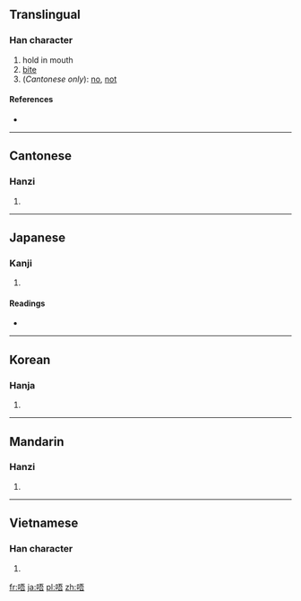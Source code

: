 ==Translingual==

===Han character===
{{Han char|rn=30|rad=口|as=07|sn=10|four=6106<sub>1</sub>|canj=口一一口 (RMMR), X口一一口 (XRMMR)}}

# hold in mouth
# [[bite]]
# (''Cantonese only''): [[no]], [[not]]

====References====
* {{Han ref|kx=0193.051|dkj=03741|dj=0413.110|hdz=10627.020|uh=5514|ud=21780|bh=ADF8|bd=44536}}

----

==Cantonese==

===Hanzi===
{{yue-hanzi|jyut=|y=m4, ng4}}

# {{defn|Cantonese|sort=口07}}

----

==Japanese==

===Kanji===
{{ja-kanji|grade=|rs=口07}}

# {{defn|Japanese|sort=口07}}

====Readings====
* {{ja-readings|on=[[ご]] (go)|kun=}}

----

==Korean==

===Hanja===
{{ko-hanja|hangeul=오|rv=o|mr=o}}

# {{defn|Korean|sort=口07}}

----

==Mandarin==

===Hanzi===
{{cmn-hanzi|pin=[[wú]] ([[wu2]])|wg=wu<sup>2</sup>}}

# {{defn|Mandarin|sort=口07}}

----

==Vietnamese==

===Han character===
{{vi-hantu|[[ngô]]|rs=口07}}

# {{defn|Vietnamese|sort=口07}}

[[fr:唔]]
[[ja:唔]]
[[pl:唔]]
[[zh:唔]]